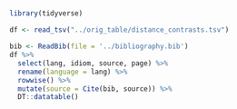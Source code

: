 
##

```r
library(tidyverse)

df <- read_tsv("../orig_table/distance_contrasts.tsv")

bib <- ReadBib(file = '../bibliography.bib')
df %>% 
  select(lang, idiom, source, page) %>% 
  rename(language = lang) %>% 
  rowwise() %>% 
  mutate(source = Cite(bib, source)) %>% 
  DT::datatable()
```


